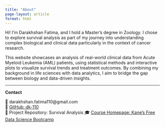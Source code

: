 ```yaml
---
title: "About"
page-layout: article
format: html
---
```


Hi! I'm Darakhshan Fatima, and I hold a Master’s degree in Zoology. I chose to explore survival analysis as part of my journey into understanding complex biological and clinical data particularly in the context of cancer research. 

This website showcases an analysis of real-world clinical data from Acute Myeloid Leukemia (AML) patients, using statistical methods and interactive plots to visualize survival trends and treatment outcomes. By combining my background in life sciences with data analytics, I aim to bridge the gap between biology and data-driven insights.

---

**Contact**

📧 darakhshan.fatima110@gmail.com  
🐙 [GitHub: dk-110](https://github.com/dk-110)  
📁 Project Repository: Survival Analysis
🎓 [Course Homepage: Kane's Free Data Science Bootcamp](https://bootcamp.davidkane.info/)
